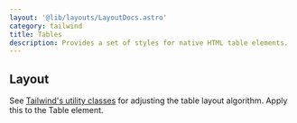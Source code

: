 ```yaml
---
layout: '@lib/layouts/LayoutDocs.astro'
category: tailwind
title: Tables
description: Provides a set of styles for native HTML table elements.
---
```




<div class="docs-card-outlined-centered p-8">
    <Preview />
</div>

## Layout

See [Tailwind's utility classes](https://tailwindcss.com/docs/table-layou) for adjusting the table layout algorithm. Apply this to the Table element.